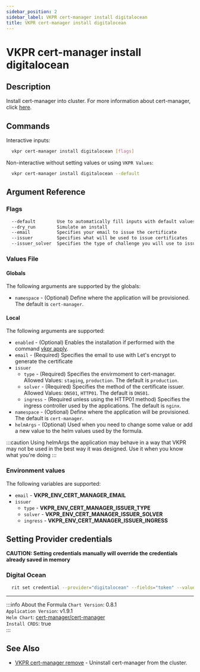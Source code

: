 ```yaml
---
sidebar_position: 2
sidebar_label: VKPR cert-manager install digitalocean
title: VKPR cert-manager install digitalocean
---
```


# VKPR cert-manager install digitalocean

## Description

Install cert-manager into cluster. For more information about cert-manager, click [here](https://github.com/kubernetes-sigs/cert-manager).

## Commands

Interactive inputs:

```bash
  vkpr cert-manager install digitalocean [flags]
```

Non-interactive without setting values or using `VKPR Values`:

```bash
  vkpr cert-manager install digitalocean --default
```

## Argument Reference

### Flags

```sh
  --default        Use to automatically fill inputs with default values
  --dry_run        Simulate an install
  --email          Specifies your email to issue the certificate
  --issuer         Specifies what will be used to issue certificates
  --issuer_solver  Specifies the type of challenge you will use to issue the certificate
```

### Values File

#### Globals

The following arguments are supported by the globals:

- `namespace` - (Optional) Define where the application will be provisioned. The default is `cert-manager`.

#### Local

The following arguments are supported:

- `enabled` - (Optional) Enables the installation if performed with the command [vkpr apply](/docs/commands/apply).
- `email` - (Required) Specifies the email to use with Let's encrypt to generate the certificate
- `issuer`
  - `type` - (Required) Specifies the envirmoment to cert-manager. Allowed Values: `staging`, `production`. The default is `production`.
  - `solver` - (Required) Specifies the method of the certificate issuer. Allowed Values: `DNS01`, `HTTP01`. The default is `DNS01`.
  - `ingress` - (Required unless using the HTTP01 method) Specifies the ingress controller used by the applications. The default is `nginx`.
- `namespace` - (Optional) Define where the application will be provisioned. The default is `cert-manager`.
- `helmArgs` - (Optional) Used when you need to change some value or add a new value to the helm values used by the formula.

:::caution
Using helmArgs the application may behave in a way that VKPR may not be used in the best way it was designed.
Use it when you know what you're doing
:::

### Environment values

The following variables are supported:

- `email` - **VKPR_ENV_CERT_MANAGER_EMAIL**
- `issuer`
  - `type` - **VKPR_ENV_CERT_MANAGER_ISSUER_TYPE**
  - `solver` - **VKPR_ENV_CERT_MANAGER_ISSUER_SOLVER**
  - `ingress` - **VKPR_ENV_CERT_MANAGER_ISSUER_INGRESS**

## Setting Provider credentials

**CAUTION: Setting credentials manually will override the credentials already saved in memory**

### Digital Ocean

```bash
  rit set credential --provider="digitalocean" --fields="token" --values="your-api-token"
```

---

:::info About the Formula
`Chart Version`: 0.8.1 <br/>
`Application Version`: v1.9.1 <br/>
`Helm Chart`: [cert-manager/cert-manager](https://artifacthub.io/packages/helm/cert-manager/cert-manager) <br/>
`Install CRDS`: true <br/>
:::

## See Also

- [VKPR cert-manager remove](/docs/commands/cert-manager/remove) - Uninstall cert-manager from the cluster.
